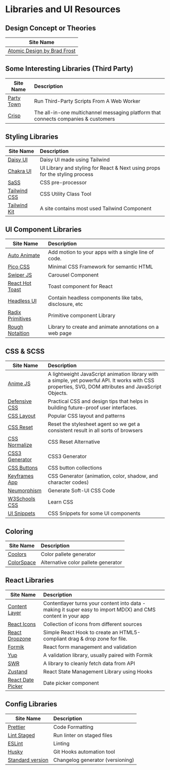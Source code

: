 # Libraries and UI Resources

## Design Concept or Theories

| Site Name                                             |
| ----------------------------------------------------- |
| [Atomic Design by Brad Frost](https://bradfrost.com/) |

## Some Interesting Libraries (Third Party)

| Site Name                                   | Description                                                                        |
| ------------------------------------------- | :--------------------------------------------------------------------------------- |
| [Party Town](https://partytown.builder.io/) | Run Third-Party Scripts From A Web Worker                                          |
| [Crisp](https://crisp.chat/en/)             | The all-in-one multichannel messaging platform that connects companies & customers |

## Styling Libraries

| Site Name                                     | Description                                                                 |
| --------------------------------------------- | :-------------------------------------------------------------------------- |
| [Daisy UI](https://daisyui.com/)              | Daisy UI made using Tailwind                                                |
| [Chakra UI](https://chakra-ui.com/)           | UI Library and styling for React & Next using props for the styling process |
| [SaSS](https://www.npmjs.com/package/sass)    | CSS pre-processor                                                           |
| [Tailwind CSS](https://tailwindcss.com/)      | CSS Utility Class Tool                                                      |
| [Tailwind Kit](https://www.tailwind-kit.com/) | A site contains most used Tailwind Component                                |

## UI Component Libraries

| Site Name                                                                          | Description                                             |
| ---------------------------------------------------------------------------------- | :------------------------------------------------------ |
| [Auto Animate](https://auto-animate.formkit.com/)                                  | Add motion to your apps with a single line of code.     |
| [Pico CSS](https://picocss.com/)                                                   | Minimal CSS Framework for semantic HTML                 |
| [Swiper JS](https://www.npmjs.com/package/swiper)                                  | Carousel Component                                      |
| [React Hot Toast](https://www.npmjs.com/package/react-hot-toast)                   | Toast component for React                               |
| [Headless UI](https://headlessui.dev/)                                             | Contain headless components like tabs, disclosure, etc  |
| [Radix Primitives](https://www.radix-ui.com/docs/primitives/overview/introduction) | Primitive component Library                             |
| [Rough Notaition](https://roughnotation.com/)                                      | Library to create and animate annotations on a web page |

## CSS & SCSS

| Site Name                                                                            | Description                                                                                                                                           |
| ------------------------------------------------------------------------------------ | :---------------------------------------------------------------------------------------------------------------------------------------------------- |
| [Anime JS](https://github.com/juliangarnier/anime/)                                  | A lightweight JavaScript animation library with a simple, yet powerful API. It works with CSS properties, SVG, DOM attributes and JavaScript Objects. |
| [Defensive CSS](https://defensivecss.dev/)                                           | Practical CSS and design tips that helps in building future-proof user interfaces.                                                                    |
| [CSS Layout](https://csslayout.io/)                                                  | Popular CSS layout and patterns                                                                                                                       |
| [CSS Reset](https://meyerweb.com/eric/tools/css/reset/)                              | Reset the stylesheet agent so we get a consistent result in all sorts of browsers                                                                     |
| [CSS Normalize](https://github.com/necolas/normalize.css/blob/master/normalize.css_) | CSS Reset Alternative                                                                                                                                 |
| [CSS3 Generator](http://css3generator.com/)                                          | CSS3 Generator                                                                                                                                        |
| [CSS Buttons](https://cssbuttons.io/)                                                | CSS button collections                                                                                                                                |
| [Keyframes App](https://keyframes.app/)                                              | CSS Generator (animation, color, shadow, and character codes)                                                                                         |
| [Neumorphism](https://neumorphism.io/#e0e0e0)                                        | Generate Soft-UI CSS Code                                                                                                                             |
| [W3Schools CSS](https://www.w3schools.com/css/default.asp)                           | Learn CSS                                                                                                                                             |
| [UI Snippets](https://ui-snippets.dev/)                                              | CSS Snippets for some UI components                                                                                                                   |

## Coloring

| Site Name                            | Description                         |
| ------------------------------------ | :---------------------------------- |
| [Coolors](https://coolors.co/)       | Color pallete generator             |
| [ColorSpace](https://mycolor.space/) | Alternative color pallete generator |

## React Libraries

| Site Name                                                        | Description                                                                                                  |
| ---------------------------------------------------------------- | :----------------------------------------------------------------------------------------------------------- |
| [Content Layer](https://github.com/contentlayerdev/contentlayer) | Contentlayer turns your content into data - making it super easy to import MD(X) and CMS content in your app |
| [React Icons](https://react-icons.github.io/react-icons/)        | Collection of icons from different sources                                                                   |
| [React Dropzone](https://react-dropzone.js.org/)                 | Simple React Hook to create an HTML5-compliant drag & drop zone for file.                                    |
| [Formik](https://formik.org/)                                    | React form management and validation                                                                         |
| [Yup](https://www.npmjs.com/package/yup)                         | A validation library, usually paired with Formik                                                             |
| [SWR](https://swr.vercel.app/)                                   | A library to cleanly fetch data from API                                                                     |
| [Zustand](https://github.com/pmndrs/zustand)                     | React State Management Library using Hooks                                                                   |
| [React Date Picker](https://reactdatepicker.com/)                | Date picker component                                                                                        |

## Config Libraries

| Site Name                                                                      | Description                      |
| ------------------------------------------------------------------------------ | :------------------------------- |
| [Prettier](https://prettier.io/)                                               | Code Formatting                  |
| [Lint Staged](https://eslint.org/)                                             | Run linter on staged files       |
| [ESLint](https://eslint.org/)                                                  | Linting                          |
| [Husky](https://github.com/typicode/husky)                                     | Git Hooks automation tool        |
| [Standard version](https://github.com/conventional-changelog/standard-version) | Changelog generator (versioning) |
